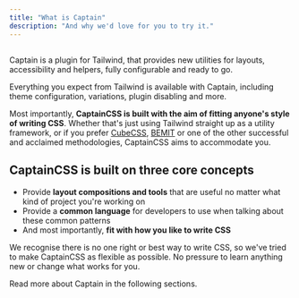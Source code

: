 ```yaml
---
title: "What is Captain"
description: "And why we'd love for you to try it."
---
```


## <Heading hidden>Overview</Heading>

Captain is a plugin for Tailwind, that provides new utilities for layouts, accessibility and helpers, fully configurable and ready to go.

Everything you expect from Tailwind is available with Captain, including theme configuration, variations, plugin disabling and more.

Most importantly, **CaptainCSS is built with the aim of fitting anyone's style of writing CSS**. Whether that's just using Tailwind straight up as a utility framework,
or if you prefer [CubeCSS](https://cube.fyi/), [BEMIT](https://csswizardry.com/2015/08/bemit-taking-the-bem-naming-convention-a-step-further/) 
or one of the other successful and acclaimed methodologies, CaptainCSS aims to accommodate you.

## CaptainCSS is built on three core concepts

- Provide **layout compositions and tools** that are useful no matter what kind of project you're working on 
- Provide a **common language** for developers to use when talking about these common patterns 
- And most importantly, **fit with how you like to write CSS**

We recognise there is no one right or best way to write CSS, so we've tried to make CaptainCSS as flexible as possible. No
pressure to learn anything new or change what works for you.

Read more about Captain in the following sections.
